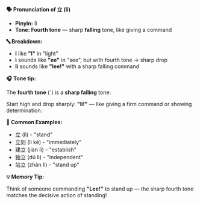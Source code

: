 **🗣️ Pronunciation of 立 (lì)**

- **Pinyin:** lì
- **Tone: Fourth tone** — sharp **falling** tone, like giving a command

**🔤 Breakdown:**

- **l** like **"l"** in "light"
- **ì** sounds like **"ee"** in "see", but with fourth tone → sharp drop
- **lì** sounds like **"lee!"** with a sharp falling command

**🎧 Tone tip:**

The **fourth tone** (ˋ) is a **sharp falling** tone:

Start high and drop sharply: **"lì!"** — like giving a firm command or showing determination.

**📝 Common Examples:**

- 立 (lì) - "stand"
- 立刻 (lì kè) - "immediately"
- 建立 (jiàn lì) - "establish"
- 独立 (dú lì) - "independent"
- 站立 (zhàn lì) - "stand up"

**💡 Memory Tip:**

Think of someone commanding **"Lee!"** to stand up — the sharp fourth tone matches the decisive
action of standing!
